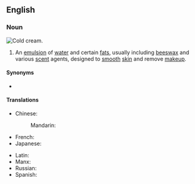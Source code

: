 ==English==

===Noun===
[[File:Cold Cream-2.jpg|thumb|right|Cold cream.]]
{{wikipedia}}
{{en-noun|~}}

# {{lb|en|pharmacy}} An [[emulsion]] of [[water]] and certain [[fat]]s, usually including [[beeswax]] and various [[scent]] agents, designed to [[smooth]] [[skin]] and remove [[makeup]].

====Synonyms====
* {{l|en|Ceratum Galeni}}

====Translations====
{{trans-top|emulsion of water and certain fats}}
* Chinese:
*: Mandarin: {{t+|cmn|雪花膏|tr=xuěhuāgāo|sc=Hani}}
* French: {{t|fr|cérat de Galien|m}}
* Japanese: {{t|ja|コールドクリーム|tr=kōrudo kurīmu|sc=Jpan}}
{{trans-mid}}
* Latin: {{t|la|lōmentum|n}}
* Manx: {{t|gv|key feayr|m}}
* Russian: {{t|ru|[[косметический|космети́ческое]] [[молочко́]]|n}}
* Spanish: {{t|es|cerato de Galeno}}
{{trans-bottom}}